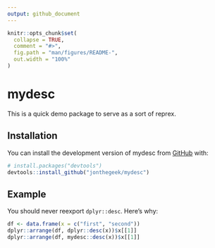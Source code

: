 ```yaml
---
output: github_document
---
```


<!-- README.md is generated from README.Rmd. Please edit that file -->

```r
knitr::opts_chunk$set(
  collapse = TRUE,
  comment = "#>",
  fig.path = "man/figures/README-",
  out.width = "100%"
)
```

# mydesc

<!-- badges: start -->
<!-- badges: end -->

This is a quick demo package to serve as a sort of reprex.

## Installation

You can install the development version of mydesc from [GitHub](https://github.com/) with:

``` r
# install.packages("devtools")
devtools::install_github("jonthegeek/mydesc")
```

## Example

You should never reexport `dplyr::desc`. Here's why:

```r
df <- data.frame(x = c("first", "second"))
dplyr::arrange(df, dplyr::desc(x))$x[[1]]
dplyr::arrange(df, mydesc::desc(x))$x[[1]]
```
